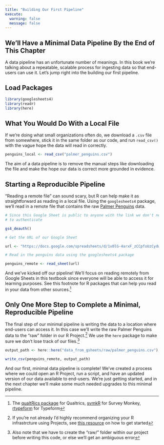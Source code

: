 ```yaml
---
title: "Building Our First Pipeline"
execute: 
  warning: false
  message: false
---
```


## We'll Have a Minimal Data Pipeline By the End of This Chapter

A data pipeline has an unfortunate number of meanings. In this book we're talking about a repeatable, scalable process for ingesting data so that end-users can use it. Let's jump right into the building our first pipeline.

## Load Packages

```r

library(googlesheets4)
library(readr)
library(here)

```

## What You Would Do With a Local File

If we're doing what small organizations often do, we download a `.csv` file from somewhere, stick it in the same folder as our code, and run `read_csv()` with the vague hope the data will read in correctly. 

```r

penguins_local <- read_csv("palmer_penguins.csv")

```

The aim of a data pipeline is to remove the manual steps like downloading the file and make the hope our data is correct more grounded in evidence.

## Starting a Reproducible Pipeline

"Reading a remote file" can sound scary, but R can help make it as straightforward as reading in a local file. Using the `googlesheets4` package, we'll read in a remote file that contains the raw [Palmer Penguins](https://allisonhorst.github.io/palmerpenguins/){target="_blank"} data.

```r

# Since this Google Sheet is public to anyone with the link we don't need
# to authenticate

gs4_deauth()

# Get the URL of our Google Sheet

url <- "https://docs.google.com/spreadsheets/d/1v0lG-4arxF_zCCpfoUzCydwzaea7QqWTTQzTr8Dompw/edit?usp=sharing"

# Read in the penguins data using the googlesheets4 package

penguins_remote <- read_sheet(url)

```

And we've kicked off our pipeline! We'll focus on reading remotely from Google Sheets in this textbook since everyone will be able to access it for learning purposes. See this footnote for R packages that can help you read in your data from other sources.^[The [qualtRics package](https://docs.ropensci.org/qualtRics/){target="_blank"} for Qualtrics, [svmkR](http://soubhikbarari.com/svmkR/articles/svmkR.html){target="_blank"} for Survey Monkey, [rtypeform](https://cran.r-project.org/web/packages/rtypeform/readme/README.html){target="_blank"} for Typeform]

## Only One More Step to Complete a Minimal, Reproducible Pipeline

The final step of our minimal pipeline is writing the data to a location where end-users can access it. In this case we'll write the raw Palmer Penguins data to the "raw" folder in our R Project.^[If you're not already I'd highly recommend organizing your R infrastrcture using Projects, see [this resource](https://r4ds.hadley.nz/workflow-scripts.html#projects){target="_blank"} on how to get started] We use the `here` package to make sure we don't lose track of our files.^[Also note that we have to create the "raw/" folder within our project before writing this code, or else we'll get an ambiguous error]

```r

output_path <- here::here("data_from_gsheets/raw/palmer_penguins.csv")

write_csv(penguins_remote, output_path)

```

And our first, minimal data pipeline is complete! We've created a process where we could open an R Project, run a script, and have an updated version of our data available to end-users. We're just getting started, and in the next chapter we'll make some much needed upgrades to this minimal pipeline.